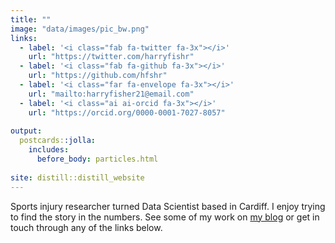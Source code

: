 ```yaml
---
title: ""
image: "data/images/pic_bw.png"
links:
  - label: '<i class="fab fa-twitter fa-3x"></i>'
    url: "https://twitter.com/harryfishr"
  - label: '<i class="fab fa-github fa-3x"></i>'
    url: "https://github.com/hfshr"
  - label: '<i class="far fa-envelope fa-3x"></i>'
    url: "mailto:harryfisher21@email.com"
  - label: '<i class="ai ai-orcid fa-3x"></i>'
    url: "https://orcid.org/0000-0001-7027-8057"
    
output:
  postcards::jolla:
    includes:
      before_body: particles.html
  
site: distill::distill_website
---
```



Sports injury researcher turned Data Scientist based in Cardiff. I enjoy trying to find 
the story in the numbers. See some of my work on [my blog](./blog.html) or get in touch through any of the links below.

